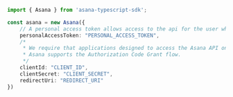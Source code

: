 ```typescript index.ts
import { Asana } from 'asana-typescript-sdk';

const asana = new Asana({
    // A personal access token allows access to the api for the user who created it. This should be kept a secret and be treated like a password.
    personalAccessToken: "PERSONAL_ACCESS_TOKEN",
    /*
     * We require that applications designed to access the Asana API on behalf of multiple users implement OAuth 2.0.
     * Asana supports the Authorization Code Grant flow.
     */
    clientId: "CLIENT_ID",
    clientSecret: "CLIENT_SECRET",
    redirectUri: "REDIRECT_URI"
})
```